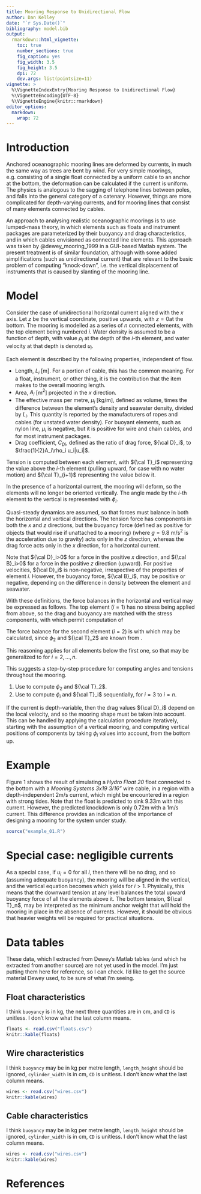 ```yaml
---
title: Mooring Response to Unidirectional Flow
author: Dan Kelley
date: "`r Sys.Date()`"
bibliography: model.bib
output:
  rmarkdown::html_vignette:
    toc: true
    number_sections: true
    fig_caption: yes
    fig_width: 3.5
    fig_height: 3.5
    dpi: 72
    dev.args: list(pointsize=11)
vignette: >
  %\VignetteIndexEntry{Mooring Response to Unidirectional Flow}
  %\VignetteEncoding{UTF-8}
  %\VignetteEngine{knitr::rmarkdown}
editor_options:
  markdown:
    wrap: 72
---
```

\newcommand{\D}{{\cal D}}
\newcommand{\B}{{\cal B}}
\newcommand{\T}{{\cal T}}

# Introduction

Anchored oceanographic mooring lines are deformed by currents, in much the same
way as trees are bent by wind.  For very simple moorings, e.g. consisting of a
single float connected by a uniform cable to an anchor at the bottom, the
deformation can be calculated if the current is uniform.  The physics is
analogous to the sagging of telephone lines between poles, and falls into the
general category of a catenary.  However, things are more complicated for
depth-varying currents, and for mooring lines that consist of many elements
connected by cables.

An approach to analysing realistic oceanographic moorings is to use lumped-mass
theory, in which elements such as floats and instrument packages are
parameterized by their buoyancy and drag characteristics, and in which cables
envisioned as connected line elements.  This approach was taken by
@dewey_mooring_1999 in a GUI-based Matlab system.  The present treatment is of
similar foundation, although with some added simplifications (such as
unidirectional current) that are relevant to the basic problem of computing
"knock-down", i.e. the vertical displacement of instruments that is caused
by slanting of the mooring line.

# Model

Consider the case of unidirectional horizontal current aligned with the $x$
axis. Let $z$ be the vertical coordinate, positive upwards, with $z=0$at the
bottom. The mooring is modelled as a series of $n$ connected elements, with the
top element being numbered $i$.  Water density is assumed to be a function of
depth, with value $\rho_i$ at the depth of the $i$-th element, and water
velocity at that depth is denoted $u_i$.

Each element is described by the following properties, independent of flow.

* Length, $L_i$ [m].  For a portion of cable, this has the common meaning.  For
  a float, instrument, or other thing, it is the contribution that the item
  makes to the overall mooring length.
* Area, $A_i$ [m$^2$] projected in the $x$ direction.
* The effective mass per metre, $\mu_i$ [kg/m], defined as volume, times the
  difference between the element's density and seawater density, divided by
  $L_i$. This quantity is reported by the manufacturers of ropes and cables
  (for unstated water density).  For buoyant elements, such as nylon line,
  $\mu_i$ is negative, but it is positive for wire and chain cables, and
  for most instrument packages.
* Drag coefficient, $C_{Di}$, defined as the ratio of drag force, $\D_i$, to
  $\frac{1}{2}A_i\rho_i u_i|u_i|$.

Tension is computed between each element, with $\T_i$ representing the value
above the $i$-th element (pulling upward, for case with no water motion) and
$\T_{i+1}$ representing the value below it.

In the presence of a horizontal current, the mooring will deform, so the elements
will no longer be oriented vertically.  The angle made by the $i$-th element to
the vertical is represented with $\phi_i$.

Quasi-steady dynamics are assumed, so that forces must balance in both the
horizontal and vertical directions. The tension force has components in both
the $x$ and $z$ directions, but the buoyancy force (defined as positive for
objects that would rise if unattached to a mooring)
\begin{equation}
\B_i = -g \mu_i
\end{equation}
(where $g=9.8$ m/s$^2$ is the acceleration due to gravity) acts only in the $z$
direction, whereas the drag force
\begin{equation}
\D_i = \frac{1}{2} A_i C_{Di} \rho_i u_i |u_i|
\end{equation}
acts only in the $x$ direction, for a horizontal current.

Note that $\D_i>0$ for a force in the positive $x$ direction, and $\B_i>0$ for
a force in the positive $z$ direction (upward). For positive velocities, $\D_i$
is non-negative, irrespective of the properties of element $i$.  However, the
buoyancy force, $\B_i$, may be positive or negative, depending on the
difference in density between the element and seawater.

With these definitions, the force balances in the horizontal and vertical
may be expressed as follows.  The top element ($i=1$) has no stress
being applied from above, so the drag and buoyancy are matched with
the stress components, with
\begin{equation}
\label{e:balance_1}
\begin{split}
\D_1 &= \T_2 \sin\phi_2\cr
\B_1 &= \T_2 \cos\phi_2
\end{split}
\end{equation}
which permit computation of
\begin{equation}
\label{e:compute_2}
\begin{split}
\phi_2 &= \tan^{-1}\frac{\D_1}{\B_1}\cr
\T_2 &= \sqrt{\D_1^2 + \B_1^2}
\end{split}
\end{equation}

The force balance for the second element ($i=2$) is
\begin{equation}
\label{e:balance_2}
\begin{split}
\D_2 + \T_2 \sin\phi_2 &= \T_3 \sin\phi_3\cr
\B_2 + \T_2 \cos\phi_2 &= \T_3 \cos\phi_3
\end{split}
\end{equation}
with which
\begin{equation}
\label{e:compute_3}
\begin{split}
\phi_3 &= \tan^{-1}\frac{\D_2+\T_2\sin\phi_2}{\B_2+\T_2\cos\phi_2}\cr
\T_3 &= \sqrt{(\D_2+\T_2\sin\phi_2)^2 + (\B_2+\T_2\cos\phi_2)^2}
\end{split}
\end{equation}
may be calculated, since $\phi_2$ and $\T_2$ are known from \eqref{e:compute_2}.

This reasoning applies for all elements below the first one, so that
\eqref{e:compute_3} may be generalized to
\begin{equation}
\label{e:compute_i}
\begin{split}
\phi_i &= \tan^{-1}\frac{\D_{i-1}+\T_{i-1}\sin\phi_{i-1}}{\B_{i-1}+\T_{i-1}\cos\phi_{i-1}}\cr
\T_i &= \sqrt{(\D_{i-1}+\T_{i-1}\sin\phi_{i-1})^2+(\B_{i-1}+\T_{i-1}\cos\phi_{i-1})^2}
\end{split}
\end{equation}
for $i=2,\dots,n$.

This suggests a step-by-step procedure for computing angles and tensions
throughout the mooring.

1. Use \eqref{e:compute_2} to compute $\phi_2$ and $\T_2$.
2. Use \eqref{e:compute_i} to compute $\phi_i$ and $\T_i$ sequentially,
   for $i=3$ to $i=n$.

If the current is depth-variable, then the drag values $\D_i$ depend on
the local velocity, and so the mooring shape must be taken into account.  This
can be handled by applying the calculation procedure iteratively, starting with
the assumption of a vertical mooring, and computing vertical positions of
components by taking $\phi_i$ values into account, from the bottom up.

# Example

Figure 1 shows the result of simulating a *Hydro Float 20* float connected to
the bottom with a *Mooring Systems 3x19 3/16"* wire cable, in a region with a
depth-independent 2m/s current, which might be encountered in a region with
strong tides.  Note that the float is predicted to sink $9.33$m with this
current.  However, the predicted knockdown is only $0.72$m with a $1$m/s
current.  This difference provides an indication of the importance of designing
a mooring for the system under study.

```r
source("example_01.R")
```


# Special case: negligible currents

As a special case, if $u_i=0$ for all $i$, then there will be no drag, and so
(assuming adequate buoyancy), the mooring will be aligned in the vertical, and
the vertical equation becomes
\begin{equation}
\T_{i+1} = \T_i + \B_i
\end{equation}
which yields
\begin{equation}
\T_i = \sum_{1}^{i-1} \B_j
\end{equation}
for $i>1$.  Physically, this means that the downward tension at any level
balances the total upward buoyancy force of all the elements above it. The
bottom tension, $\T_n$, may be interpreted as the minimum anchor weight that
will hold the mooring in place in the absence of currents. However, it should
be obvious that heavier weights will be required for practical situations.

# Data tables

These data, which I extracted from Dewey's Matlab tables (and which he
extracted from another source) are not yet used in the model.  I'm just putting
them here for reference, so I can check.  I'd like to get the source material
Dewey used, to be sure of what I'm seeing.

## Float characteristics

I think `buoyancy` is in kg, the next three quantities are in cm, and `CD` is
unitless.  I don't know what the last column means.

```r
floats <- read.csv("floats.csv")
knitr::kable(floats)
```

## Wire characteristics

I think `buoyancy` may be in kg per metre length, `length_height` should be
ignored, `cylinder_width` is in cm, `CD` is unitless.  I don't know what the
last column means.

```r
wires <- read.csv("wires.csv")
knitr::kable(wires)
```

## Cable characteristics

I think `buoyancy` may be in kg per metre length, `length_height` should be
ignored, `cylinder_width` is in cm, `CD` is unitless.  I don't know what the
last column means.

```r
wires <- read.csv("wires.csv")
knitr::kable(wires)
```




# References


